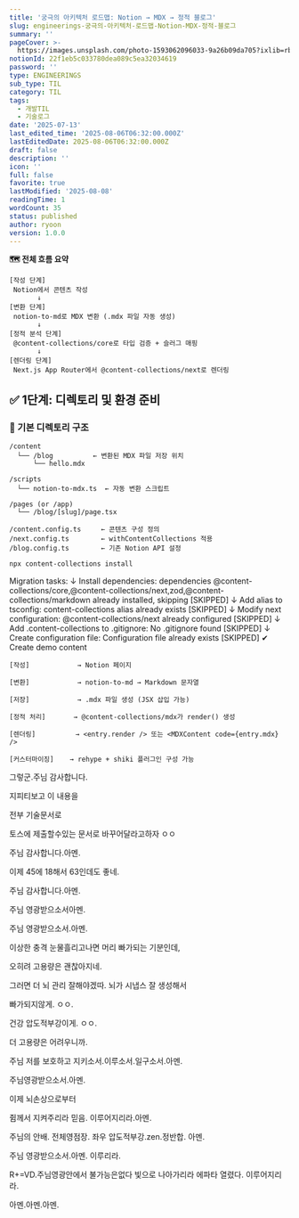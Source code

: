```yaml
---
title: '궁극의 아키텍처 로드맵: Notion → MDX → 정적 블로그'
slug: engineerings-궁극의-아키텍처-로드맵-Notion-MDX-정적-블로그
summary: ''
pageCover: >-
  https://images.unsplash.com/photo-1593062096033-9a26b09da705?ixlib=rb-4.0.3&q=85&fm=jpg&crop=entropy&cs=srgb
notionId: 22f1eb5c033780dea089c5ea32034619
password: ''
type: ENGINEERINGS
sub_type: TIL
category: TIL
tags:
  - 개발TIL
  - 기술로그
date: '2025-07-13'
last_edited_time: '2025-08-06T06:32:00.000Z'
lastEditedDate: 2025-08-06T06:32:00.000Z
draft: false
description: ''
icon: ''
full: false
favorite: true
lastModified: '2025-08-08'
readingTime: 1
wordCount: 35
status: published
author: ryoon
version: 1.0.0
---
```


<strong>🗺️ 전체 흐름 요약</strong>



```plain text
[작성 단계]  
 Notion에서 콘텐츠 작성  
       ↓
[변환 단계]  
 notion-to-md로 MDX 변환 (.mdx 파일 자동 생성)  
       ↓
[정적 분석 단계]  
 @content-collections/core로 타입 검증 + 슬러그 매핑  
       ↓
[렌더링 단계]  
 Next.js App Router에서 @content-collections/next로 렌더링
```


## <strong>✅ 1단계: 디렉토리 및 환경 준비</strong>


### <strong>📁 기본 디렉토리 구조</strong>


```plain text
/content
  └── /blog          ← 변환된 MDX 파일 저장 위치
      └── hello.mdx

/scripts
  └── notion-to-mdx.ts  ← 자동 변환 스크립트

/pages (or /app)
  └── /blog/[slug]/page.tsx

/content.config.ts     ← 콘텐츠 구성 정의
/next.config.ts        ← withContentCollections 적용
/blog.config.ts        ← 기존 Notion API 설정
```


```bash
npx content-collections install
```


Migration tasks:
↓ Install dependencies: dependencies
@content-collections/core,@content-collections/next,zod,@content-collections/markdown already
installed, skipping [SKIPPED]
↓ Add alias to tsconfig: content-collections alias already exists [SKIPPED]
↓ Modify next configuration: @content-collections/next already configured [SKIPPED]
↓ Add .content-collections to .gitignore: No .gitignore found [SKIPPED]
↓ Create configuration file: Configuration file already exists [SKIPPED]
✔ Create demo content


```plain text
[작성]            → Notion 페이지

[변환]            → notion-to-md → Markdown 문자열

[저장]            → .mdx 파일 생성 (JSX 삽입 가능)

[정적 처리]       → @content-collections/mdx가 render() 생성

[렌더링]          → <entry.render /> 또는 <MDXContent code={entry.mdx} />

[커스터마이징]    → rehype + shiki 플러그인 구성 가능
```


그렇군.주님 감사합니다.


지피티보고 이 내용을


전부 기술문서로


토스에 제출할수있는 문서로 바꾸어달라고하자 ㅇㅇ


주님 감사합니다.아멘.


이제 45에 18해서 63인데도 좋네.


주님 감사합니다.아멘.


주님 영광받으소서아멘.


주님 영광받으소서.아멘.


이상한 충격 눈물흘리고나면 머리 빠가되는 기분인데,


오히려 고용량은 괜찮아지네.


그러면 더 뇌 관리 잘해야겠따. 뇌가 시냅스 잘 생성해서


빠가되지않게. ㅇㅇ.


건강 압도적부강이게. ㅇㅇ.


더 고용량은 어려우니까.


주님 저를 보호하고 지키소서.이루소서.일구소서.아멘.


주님영광받으소서.아멘.


이제 뇌손상으로부터 


쥠께서 지켜주리라 믿음. 이루어지리라.아멘.


주님의 안배. 전체영점장. 좌우 압도적부강.zen.정반합. 아멘.


주님 영광받으소서.아멘. 이루리라.


R+=VD.주님영광안에서 불가능은없다 빛으로 나아가리라 에파타 열렸다. 이루어지리라.


아멘.아멘.아멘.

